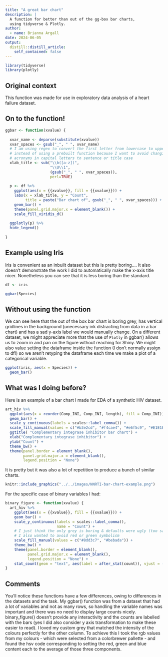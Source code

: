 ```yaml
---
title: "A great bar chart"
description: |
  A function for better than out of the gg-box bar charts, 
  using tidyverse & Plotly.
author:
  - name: Brianna Argall
date: 2024-06-05
output:
  distill::distill_article:
    self_contained: false
---
```



```r
library(tidyverse)
library(plotly)
```

## Original context
This function was made for use in exploratory data analysis of a heart failure dataset. 

## On to the function!

```r
ggbar <- function(xvalue) {
  
  xvar_name <- deparse(substitute(xvalue))
  xvar_spaces <- gsub("_", " ", xvar_name)
  # I am using regex to convert the first letter from lowercase to uppercase  
  # instead of using a prebuilt function because I want to avoid changing
  # acronyms in capital letters to sentence or title case
  xlab_title <- sub("\\b([a-z])", 
                    "\\U\\1", 
                    (gsub("_", " ", xvar_spaces)),
                    perl=TRUE)
  
  p <- df %>%
    ggplot(aes(x = {{xvalue}}, fill = {{xvalue}})) +
    labs(x = xlab_title, y = "Count", 
         title = paste("Bar chart of", gsub("_", " ", xvar_spaces))) +
    geom_bar() +
    theme(panel.grid.major.x = element_blank()) +
    scale_fill_viridis_d()
  
  ggplotly(p) %>%
  hide_legend()
  
}
```

## Example using Iris
Iris is convenient as an inbuilt dataset but this is pretty boring.... 
It also doesn't demonstrate the work I did to automatically make the x-axis title nicer. Nonetheless you can see that it is less boring than the standard.

```r
df <- iris

ggbar(Species)
```

## Without using the function

We can see here that the out of the box bar chart is boring grey, has vertical gridlines in the background (unecessary ink distracting from data in a bar chart) and has a sad y-axis label we would manually change. On a different dataset, we might appreciate more that the use of `Plotly` in  ggbar() allows us to zoom in and pan on the figure without reaching for Shiny. We might also value setting the dataframe inside the function (I don't normally assign to df!) so we aren't retyping the dataframe each time we make a plot of a categorical variable.

```r
ggplot(iris, aes(x = Species)) +
  geom_bar()
```

## What was I doing before?

Here is an example of a bar chart I made for EDA of a synthetic HIV dataset.

```r
art_hiv %>%
  ggplot(aes(x = reorder(Comp_INI, Comp_INI, length), fill = Comp_INI)) +
  geom_bar() +
  scale_y_continuous(labels = scales::label_comma()) +
  scale_fill_manual(values = c("#b3e2cd", "#f4cae4", "#e6f5c9", "#E1E1E1")) +
  ggtitle( "Complementary integrase inhibitor bar chart") +
  xlab("Complementary integrase inhibitor") +
  ylab("Count") +
  theme_bw() +
  theme(panel.border = element_blank(),
        panel.grid.major.x = element_blank(),
        legend.position = "None")
```


It is pretty but it was also a lot of repetition to produce a bunch of similar charts.


```r
knitr::include_graphics("../../images/NNRTI-bar-chart-example.png")
```


For the specific case of binary variables I had:

```r
binary_figure <- function(xvalue) {
  art_hiv %>%
    ggplot(aes(x = {{xvalue}}, fill = {{xvalue}})) +
    geom_bar() +
    scale_y_continuous(labels = scales::label_comma(),
                       name = "Count") +
    # I just think the only grey is boring & defaults were ugly (too saturated)
    # I also wanted to avoid red or green symbolism
    scale_fill_manual(values = c("#8dd3c7", "#bebada")) +
    theme_bw() +
    theme(panel.border = element_blank(),
          panel.grid.major.x = element_blank(),
          legend.position = "None") +
    stat_count(geom = "text", aes(label = after_stat(count)), vjust = -0.5)
}
```

## Comments

You'll notice these functions have a few differences, owing to differences in the datasets and the task. My ggbar() function was from a dataset that had a lot of variables and not as many rows, so handling the variable names was important and there was no need to display large counts nicely. binary_figure() doesn't provide any interactivity and the counts are labelled with the bars (yes I did also consider y axis transformation to make these easier to read). I loved my custom grey that matched the intensity of the colours perfectly for the other column. To achieve this I took the rgb values from my colours - which were selected from a colorbrewer pallette - and found the hsv code corresponding to setting the red, green and blue content each to the average of those three components.